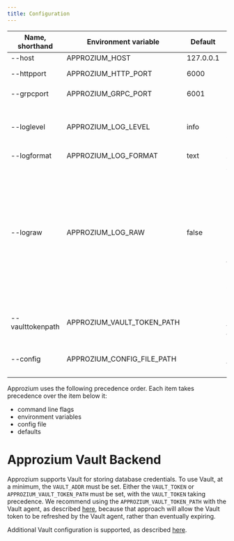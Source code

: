 ```yaml
---
title: Configuration
---
```


| Name, shorthand    | Environment variable       | Default    | Description                                                                                                                                                                                                                                                                                                                                                               |
|--------------------|----------------------------|------------|---------------------------------------------------------------------------------------------------------------------------------------------------------------------------------------------------------------------------------------------------------------------------------------------------------------------------------------------------------------------------|
| --host             | APPROZIUM_HOST             | 127.0.0.1  |                                                                                                                                                                                                                                                                                                                                                                           |
| --httpport         | APPROZIUM_HTTP_PORT        | 6000       | Port for HTTP(S) API endpoints.                                                                                                                                                                                                                                                                                                                                           |
| --grpcport         | APPROZIUM_GRPC_PORT        | 6001       | Port for authenticator endpoint for clients.                                                                                                                                                                                                                                                                                                                              |
| --loglevel         | APPROZIUM_LOG_LEVEL        | info       | Supported selections are "trace", "debug", "info", "warn", "error", "fatal", and "panic". Upper case may be used.                                                                                                                                                                                                                                                         |
| --logformat        | APPROZIUM_LOG_FORMAT       | text       | Also supports "json".                                                                                                                                                                                                                                                                                                                                                     |
| --lograw           | APPROZIUM_LOG_RAW          | false      | Approzium's logs mask sensitive data. Setting to "true" activates raw logs, so no sensitive values will be masked. For example, if set to "true", the AWS signed_get_caller_identity string will be fully included in logs, presenting an opportunity for a viewer to impersonate another. Should only be set to "true" in environments where logs are carefully guarded. |
| --vaulttokenpath   | APPROZIUM_VAULT_TOKEN_PATH |            | Optional, if set it will cause the latest Vault token to always be pulled from the given file.                                                                                                                                                                                                                                                                            |
| --config           | APPROZIUM_CONFIG_FILE_PATH |            | Optional, set it to path containing a YAML config file called `approzium.config.yml`                                                                                                                                                                                                                             |

Approzium uses the following precedence order. Each item takes precedence over the item below it:

 - command line flags
 - environment variables
 - config file
 - defaults

# Approzium Vault Backend

Approzium supports Vault for storing database credentials. To use Vault, at a minimum, the `VAULT_ADDR`
must be set. Either the `VAULT_TOKEN` or `APPROZIUM_VAULT_TOKEN_PATH` must be set, with the `VAULT_TOKEN`
taking precedence. We recommend using the `APPROZIUM_VAULT_TOKEN_PATH` with the Vault agent, as described
[here](https://learn.hashicorp.com/vault/identity-access-management/vault-agent-aws), because that approach
will allow the Vault token to be refreshed by the Vault agent, rather than eventually expiring.

Additional Vault configuration is supported, as described
[here](https://www.vaultproject.io/docs/commands#environment-variables).